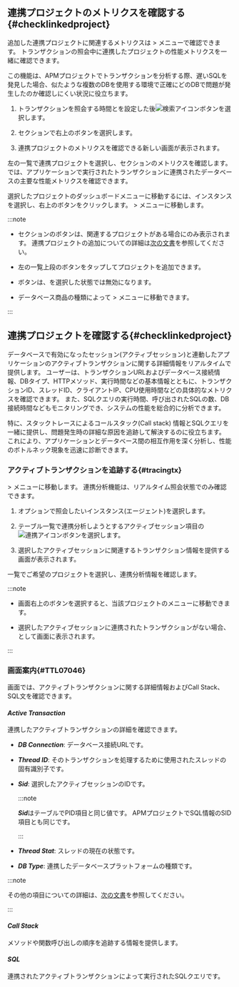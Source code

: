 <InDoc product="java,php,python,nodejs,dotnet,golang">

## 連携プロジェクトのメトリクスを確認する{#checklinkedproject}

追加した連携プロジェクトに関連するメトリクスは<Cmdname sid="side_analysis" className="uitext" /> &gt; <Cmdname sid="side_hitmap" className="uitext" />メニューで確認できます。 トランザクションの照会中に連携したプロジェクトの性能メトリクスを一緒に確認できます。

この機能は、APMプロジェクトでトランザクションを分析する際、遅いSQLを発見した場合、似たような複数のDBを使用する環境で正確にどのDBで問題が発生したのか確認しにくい状況に役立ちます。

<ImgLang img="linked-project-db-hitmap.png" desc="ヒットマップ" />

1. トランザクションを照会する時間と<Cmdname sid="application" className="uitext" />を設定した後![検索アイコン](/img/ico-btn-search.png)ボタンを選択します。

2. <Cmdname sid="hitmap_transaction" className="uitext" />セクションで右上の<Cmdname sid="BTN08519" className="uitext" />ボタンを選択します。

3. 連携プロジェクトのメトリクスを確認できる新しい画面が表示されます。

   <ImgLang img="linked-project-db-instance-dahboard.png" desc="連携プロジェクト" />

左の一覧で連携プロジェクトを選択し、<Cmdname sid="TTL08442" className="uitext" />セクションのメトリクスを確認します。 <Cmdname sid="TTL08442" className="uitext" />では、アプリケーションで実行されたトランザクションに連携されたデータベースの主要な性能メトリクスを確認できます。

<ImgLang img="linked-project-db-instance-dahboard-select-instance.png" desc="連携プロジェクト" />

選択したプロジェクトのダッシュボードメニューに移動するには、インスタンスを選択し、右上の<Cmdname sid="BTN08444" className="uitext" />ボタンをクリックします。 <Cmdname sid="side_dashboard" className="uitext" /> &gt; <Cmdname sid="side_dbMonitoring" className="uitext" />メニューに移動します。

:::note

- <Cmdname sid="hitmap_transaction" className="uitext" />セクションの<Cmdname sid="BTN08519" className="uitext" />ボタンは、関連するプロジェクトがある場合にのみ表示されます。 連携プロジェクトの追加についての詳細は[次の文書](#addlinkproject)を参照してください。

- 左の<Cmdname sid="TTL07151" className="uitext" />一覧上段の<Cmdname sid="add" className="uitext" />ボタンをタップしてプロジェクトを追加できます。

- <Cmdname sid="BTN08444" className="uitext" />ボタンは、<Cmdname sid="all" className="uitext" />を選択した状態では無効になります。

  <ImgLang img="linked-project-db-instance-dahboard-not-allowed-btn.png" desc="インスタンスダッシュボード" />

- データベース商品の種類によって<Cmdname sid="side_analysis" className="uitext" /> &gt; <Cmdname sid="side_dbTrend" className="uitext" />メニューに移動できます。

:::

</InDoc>

<InDoc product="postgresql,oracle,oracle-pro,mysql">

## 連携プロジェクトを確認する{#checklinkedproject}

データベースで有効になったセッション(アクティブセッション)と連動したアプリケーションのアクティブトランザクションに関する詳細情報をリアルタイムで提供します。 ユーザーは、トランザクションURLおよびデータベース接続情報、DBタイプ、HTTPメソッド、実行時間などの基本情報とともに、トランザクションID、スレッドID、クライアントIP、CPU使用時間などの具体的なメトリクスを確認できます。 また、SQLクエリの実行時間、呼び出されたSQLの数、DB接続時間などもモニタリングでき、システムの性能を総合的に分析できます。

特に、スタックトレースによるコールスタック(Call stack) 情報とSQLクエリを一緒に提供し、問題発生時の詳細な原因を追跡して解決するのに役立ちます。 これにより、アプリケーションとデータベース間の相互作用を深く分析し、性能のボトルネック現象を迅速に診断できます。

### アクティブトランザクションを追跡する{#tracingtx}

<Cmdname sid="side_dashboard" className="uitext" /> &gt; <Cmdname sid="side_dbMonitoring" className="uitext" />メニューに移動します。 連携分析機能は、リアルタイム照会状態でのみ確認できます。

<ProdImg img="db-linked-project-instance-monitoring.png" desc="연계 분석" />

1. <Cmdname sid="instance" className="uitext" />オプションで照会したいインスタンス(エージェント)を選択します。

2. <Cmdname sid="active_sessions" className="uitext" />テーブル一覧で連携分析しようとするアクティブセッション項目の![連携アイコン](/img/ic-correlations.svg)ボタンを選択します。

3. 選択したアクティブセッションに関連するトランザクション情報を提供する<Cmdname sid="TTL07046" className="uitext" />画面が表示されます。

<Cmdname sid="TTL07151" className="uitext" />一覧でご希望のプロジェクトを選択し、連携分析情報を確認します。

:::note

- 画面右上の<Cmdname sid="BTN08404" className="uitext" />ボタンを選択すると、当該プロジェクトの<Cmdname sid="side_appDashboard" className="uitext" />メニューに移動できます。

- 選択したアクティブセッションに連携されたトランザクションがない場合、<Cmdname sid="no_data" className="uitext" />として画面に表示されます。

:::

### <Cmdname sid="TTL07046" />画面案内{#TTL07046}

<Cmdname sid="TTL07046" className="uitext" />画面では、アクティブトランザクションに関する詳細情報およびCall Stack、SQL文を確認できます。

#### ***Active Transaction***

連携したアクティブトランザクションの詳細を確認できます。

<ImgLang img="db-linked-project-detail-active-tx.png" desc="Active Transaction" />

- ***DB Connection***: データベース接続URLです。

- ***Thread ID***: そのトランザクションを処理するために使用されたスレッドの固有識別子です。

- ***Sid***: 選択したアクティブセッションのIDです。

  <InDoc product="postgresql">

  :::note

  ***Sid***は<Cmdname sid="active_sessions" className="uitext" />テーブルで<UI>PID</UI>項目と同じ値です。 APMプロジェクトでSQL情報の<UI>SID</UI>項目とも同じです。

  <ImgLang img="db-linked-projects-postgresql-pid-sid.png" desc="SID" />

  :::

  </InDoc>

- ***Thread Stat***: スレッドの現在の状態です。

- ***DB Type***: 連携したデータベースプラットフォームの種類です。

:::note

その他の項目についての詳細は、[次の文書](java/dashboard-hitmap-trace#anlaysis-trace-record-summary)を参照してください。

:::

#### ***Call Stack***

メソッドや関数呼び出しの順序を追跡する情報を提供します。

<ImgLang img="db-linked-project-detail-call-stack.png" desc="Call Stack" />

#### ***SQL***

連携されたアクティブトランザクションによって実行されたSQLクエリです。

<ImgLang img="db-linked-project-detail-sql.png" desc="SQL" />

</InDoc>
